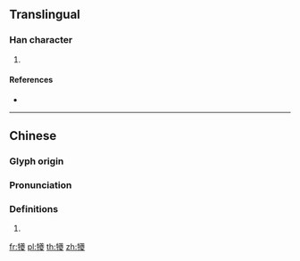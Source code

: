 {{character info/new}}
==Translingual==

===Han character===
{{Han char|rn=93|rad=牛|as=20|sn=24|four=28547|canj=HQTCE|ids=⿰牜夔}}

# {{defn|Han|sort=牛20}}

====References====
* {{Han ref|kx=0705.220|dkj=20227|dj=1118.070|hdz=31823.050|uh=72AA|ud=29354|bh=F8F7|bd=63735}}

----

==Chinese==
{{zh-forms}}

===Glyph origin===
{{Han etym}}

===Pronunciation===
{{zh-pron
|m=kuí,ráo
|c=kwai4
|mc=y
|oc=y
|ma=
|cat=
}}

===Definitions===
{{zh-hanzi}}

# {{rfdef|lang=zh}}

[[fr:犪]]
[[pl:犪]]
[[th:犪]]
[[zh:犪]]